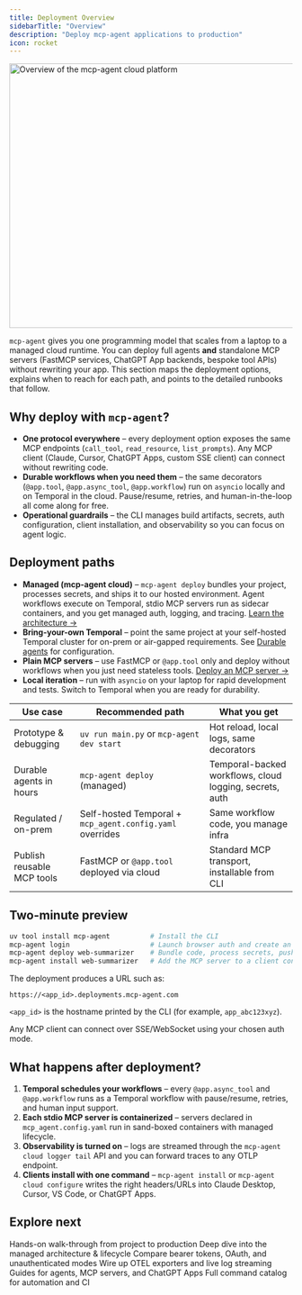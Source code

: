 ```yaml
---
title: Deployment Overview
sidebarTitle: "Overview"
description: "Deploy mcp-agent applications to production"
icon: rocket
---
```


<img
  src="https://github.com/user-attachments/assets/525f1d27-c695-4a40-9bfb-c983a5650761"
  alt="Overview of the mcp-agent cloud platform"
  width="940"
  height="470"
/>

`mcp-agent` gives you one programming model that scales from a laptop to a managed cloud runtime. You can deploy full agents **and** standalone MCP servers (FastMCP services, ChatGPT App backends, bespoke tool APIs) without rewriting your app. This section maps the deployment options, explains when to reach for each path, and points to the detailed runbooks that follow.

## Why deploy with `mcp-agent`?

- **One protocol everywhere** – every deployment option exposes the same MCP endpoints (`call_tool`, `read_resource`, `list_prompts`). Any MCP client (Claude, Cursor, ChatGPT Apps, custom SSE client) can connect without rewriting code.
- **Durable workflows when you need them** – the same decorators (`@app.tool`, `@app.async_tool`, `@app.workflow`) run on `asyncio` locally and on Temporal in the cloud. Pause/resume, retries, and human-in-the-loop all come along for free.
- **Operational guardrails** – the CLI manages build artifacts, secrets, auth configuration, client installation, and observability so you can focus on agent logic.

## Deployment paths

- **Managed (mcp-agent cloud)** – `mcp-agent deploy` bundles your project, processes secrets, and ships it to our hosted environment. Agent workflows execute on Temporal, stdio MCP servers run as sidecar containers, and you get managed auth, logging, and tracing. [Learn the architecture →](/cloud/mcp-agent-cloud/architecture-overview)
- **Bring-your-own Temporal** – point the same project at your self-hosted Temporal cluster for on-prem or air-gapped requirements. See [Durable agents](/mcp-agent-sdk/advanced/durable-agents) for configuration.
- **Plain MCP servers** – use FastMCP or `@app.tool` only and deploy without workflows when you just need stateless tools. [Deploy an MCP server →](/cloud/mcp-agent-cloud/deploy-mcp-server)
- **Local iteration** – run with `asyncio` on your laptop for rapid development and tests. Switch to Temporal when you are ready for durability.

| Use case | Recommended path | What you get |
| --- | --- | --- |
| Prototype & debugging | `uv run main.py` or `mcp-agent dev start` | Hot reload, local logs, same decorators |
| Durable agents in hours | `mcp-agent deploy` (managed) | Temporal-backed workflows, cloud logging, secrets, auth |
| Regulated / on-prem | Self-hosted Temporal + `mcp_agent.config.yaml` overrides | Same workflow code, you manage infra |
| Publish reusable MCP tools | FastMCP or `@app.tool` deployed via cloud | Standard MCP transport, installable from CLI |

## Two-minute preview

```bash
uv tool install mcp-agent          # Install the CLI
mcp-agent login                    # Launch browser auth and create an API key
mcp-agent deploy web-summarizer    # Bundle code, process secrets, push to the cloud
mcp-agent install web-summarizer   # Add the MCP server to a client config
```

The deployment produces a URL such as:

```
https://<app_id>.deployments.mcp-agent.com
```

`<app_id>` is the hostname printed by the CLI (for example, `app_abc123xyz`).

Any MCP client can connect over SSE/WebSocket using your chosen auth mode.

## What happens after deployment?

1. **Temporal schedules your workflows** – every `@app.async_tool` and `@app.workflow` runs as a Temporal workflow with pause/resume, retries, and human input support.
2. **Each stdio MCP server is containerized** – servers declared in `mcp_agent.config.yaml` run in sand-boxed containers with managed lifecycle.
3. **Observability is turned on** – logs are streamed through the `mcp-agent cloud logger tail` API and you can forward traces to any OTLP endpoint.
4. **Clients install with one command** – `mcp-agent install` or `mcp-agent cloud configure` writes the right headers/URLs into Claude Desktop, Cursor, VS Code, or ChatGPT Apps.

## Explore next

<CardGroup cols={2}>
  <Card title="Deployment Quickstart" icon="rocket" href="/cloud/deployment-quickstart">
    Hands-on walk-through from project to production
  </Card>
  <Card title="mcp-agent Cloud" icon="cloud" href="/cloud/mcp-agent-cloud/overview">
    Deep dive into the managed architecture & lifecycle
  </Card>
  <Card title="Authentication" icon="shield-check" href="/cloud/authentication/overview">
    Compare bearer tokens, OAuth, and unauthenticated modes
  </Card>
  <Card title="Observability" icon="chart-line" href="/cloud/observability">
    Wire up OTEL exporters and live log streaming
  </Card>
  <Card title="Use cases" icon="diagram-project" href="/cloud/use-cases/deploy-agents">
    Guides for agents, MCP servers, and ChatGPT Apps
  </Card>
  <Card title="CLI reference" icon="terminal" href="/reference/cli">
    Full command catalog for automation and CI
  </Card>
</CardGroup>
